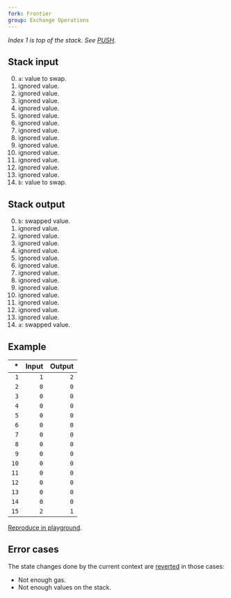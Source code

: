 ```yaml
---
fork: Frontier
group: Exchange Operations
---
```


_Index 1 is top of the stack. See [PUSH](/#60)._

## Stack input

0. `a`: value to swap.
1. ignored value.
2. ignored value.
3. ignored value.
4. ignored value.
5. ignored value.
6. ignored value.
7. ignored value.
8. ignored value.
9. ignored value.
10. ignored value.
11. ignored value.
12. ignored value.
13. ignored value.
14. `b`: value to swap.

## Stack output

0. `b`: swapped value.
1. ignored value.
2. ignored value.
3. ignored value.
4. ignored value.
5. ignored value.
6. ignored value.
7. ignored value.
8. ignored value.
9. ignored value.
10. ignored value.
11. ignored value.
12. ignored value.
13. ignored value.
14. `a`: swapped value.

## Example

|   \* | Input | Output |
| ---: | ----: | -----: |
|  `1` |   `1` |    `2` |
|  `2` |   `0` |    `0` |
|  `3` |   `0` |    `0` |
|  `4` |   `0` |    `0` |
|  `5` |   `0` |    `0` |
|  `6` |   `0` |    `0` |
|  `7` |   `0` |    `0` |
|  `8` |   `0` |    `0` |
|  `9` |   `0` |    `0` |
| `10` |   `0` |    `0` |
| `11` |   `0` |    `0` |
| `12` |   `0` |    `0` |
| `13` |   `0` |    `0` |
| `14` |   `0` |    `0` |
| `15` |   `2` |    `1` |

[Reproduce in playground](/playground?unit=Wei&codeType=Mnemonic&code='xet%20state~2zzzzzv1yyxwapySWAP14'~yPUSH1%20v0y%5Cnx%2F%2F%20Svz~0~%01vxyz~_).

## Error cases

The state changes done by the current context are [reverted](#FD) in those cases:

- Not enough gas.
- Not enough values on the stack.
